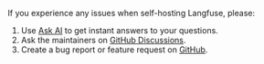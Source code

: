 If you experience any issues when self-hosting Langfuse, please:

1. Use [Ask AI](/ask-ai) to get instant answers to your questions.
2. Ask the maintainers on [GitHub Discussions](/gh-support).
3. Create a bug report or feature request on [GitHub](/issues).
